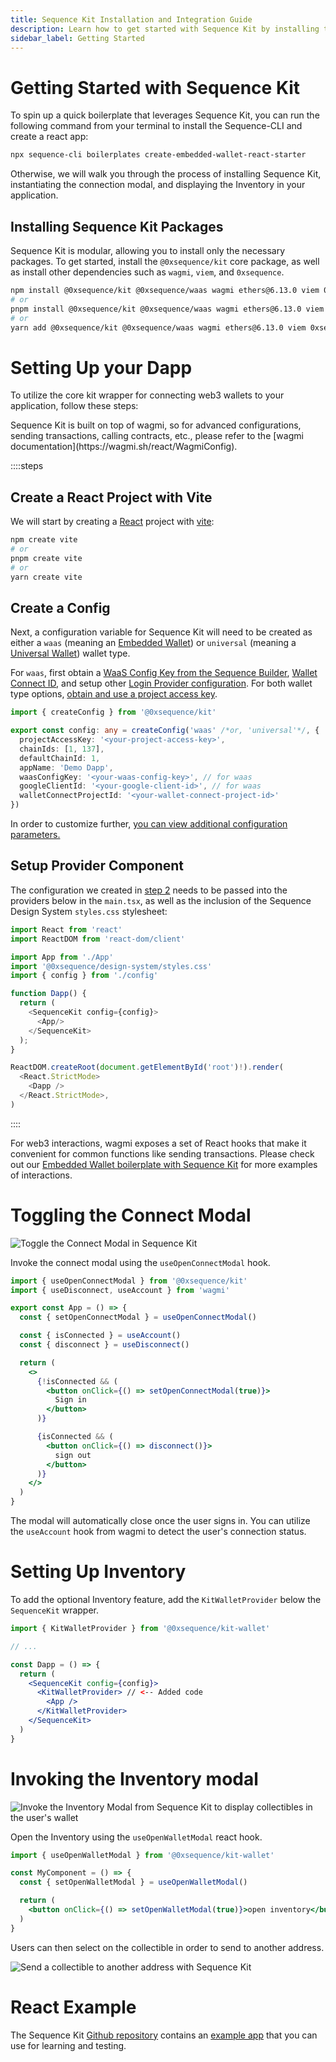 ```yaml
---
title: Sequence Kit Installation and Integration Guide
description: Learn how to get started with Sequence Kit by installing the necessary packages and using the wagmi connectors to utilize an Embedded Wallet or Native EOA Wallet for authentication.
sidebar_label: Getting Started
---
```




# Getting Started with Sequence Kit
To spin up a quick boilerplate that leverages Sequence Kit, you can run the following command from your terminal to install the Sequence-CLI and create a react app:

```bash
npx sequence-cli boilerplates create-embedded-wallet-react-starter
```

Otherwise, we will walk you through the process of installing Sequence Kit, instantiating the connection modal, and displaying the Inventory in your application.
## Installing Sequence Kit Packages

Sequence Kit is modular, allowing you to install only the necessary packages. To get started, install the `@0xsequence/kit` core package, as well as install other dependencies such as `wagmi`, `viem`, and `0xsequence`.

```bash
npm install @0xsequence/kit @0xsequence/waas wagmi ethers@6.13.0 viem 0xsequence @0xsequence/design-system framer-motion @tanstack/react-query
# or
pnpm install @0xsequence/kit @0xsequence/waas wagmi ethers@6.13.0 viem 0xsequence @0xsequence/design-system framer-motion @tanstack/react-query
# or
yarn add @0xsequence/kit @0xsequence/waas wagmi ethers@6.13.0 viem 0xsequence @0xsequence/design-system framer-motion @tanstack/react-query
```

# Setting Up your Dapp

To utilize the core kit wrapper for connecting web3 wallets to your application, follow these steps:

<Callout type='info'>
  Sequence Kit is built on top of wagmi, so for advanced configurations, sending transactions, calling contracts, etc., please refer to the [wagmi documentation](https://wagmi.sh/react/WagmiConfig).
</Callout>

::::steps

## Create a React Project with Vite

We will start by creating a [React](https://react.dev/) project with [vite](https://vitejs.dev/):

```sh
npm create vite
# or
pnpm create vite
# or
yarn create vite
```

## Create a Config

Next, a configuration variable for Sequence Kit will need to be created as either a `waas` (meaning an [Embedded Wallet](/solutions/wallets/embedded-wallet/overview)) or `universal` (meaning a [Universal Wallet](/solutions/wallets/embedded-wallet/overview)) wallet type.

For `waas`, first obtain a [WaaS Config Key from the Sequence Builder](/solutions/builder/embedded-wallet/), [Wallet Connect ID](https://cloud.reown.com/sign-in), and setup other [Login Provider configuration](/solutions/builder/embedded-wallet/#login-providers). For both wallet type options, [obtain and use a project access key](/solutions/builder/getting-started).

```typescript [config.ts]
import { createConfig } from '@0xsequence/kit'

export const config: any = createConfig('waas' /*or, 'universal'*/, {
  projectAccessKey: '<your-project-access-key>',
  chainIds: [1, 137],
  defaultChainId: 1,
  appName: 'Demo Dapp',
  waasConfigKey: '<your-waas-config-key>', // for waas
  googleClientId: '<your-google-client-id>', // for waas
  walletConnectProjectId: '<your-wallet-connect-project-id>'
})
```

In order to customize further, [you can view additional configuration parameters.](/solutions/wallets/sequence-kit/custom-configuration)

## Setup Provider Component

The configuration we created in [step 2](/solutions/wallets/sequence-kit/getting-started#create-a-config) needs to be passed into the providers below in the `main.tsx`, as well as the inclusion of the Sequence Design System `styles.css` stylesheet:

```typescript [main.tsx]
import React from 'react'
import ReactDOM from 'react-dom/client'

import App from './App'
import '@0xsequence/design-system/styles.css'
import { config } from './config'

function Dapp() {
  return (
    <SequenceKit config={config}>
      <App/>
    </SequenceKit>
  );
}

ReactDOM.createRoot(document.getElementById('root')!).render(
  <React.StrictMode>
    <Dapp />
  </React.StrictMode>,
)
```
::::

For web3 interactions, wagmi exposes a set of React hooks that make it convenient for common functions like sending transactions. Please check out our [Embedded Wallet boilerplate with Sequence Kit](https://github.com/0xsequence/kit-embedded-wallet-react-boilerplate) for more examples of interactions.

# Toggling the Connect Modal

<div class="text--center">
  <img src="/img/kit/sign-in-modal.png" alt="Toggle the Connect Modal in Sequence Kit"/>
</div>

Invoke the connect modal using the `useOpenConnectModal` hook.

```jsx
import { useOpenConnectModal } from '@0xsequence/kit'
import { useDisconnect, useAccount } from 'wagmi'

export const App = () => {
  const { setOpenConnectModal } = useOpenConnectModal()

  const { isConnected } = useAccount()
  const { disconnect } = useDisconnect()

  return (
    <>
      {!isConnected && (
        <button onClick={() => setOpenConnectModal(true)}>
          Sign in
        </button>
      )}

      {isConnected && (
        <button onClick={() => disconnect()}>
          sign out
        </button>
      )}
    </>
  )
}
```

The modal will automatically close once the user signs in. You can utilize the `useAccount` hook from wagmi to detect the user's connection status.

# Setting Up Inventory
To add the optional Inventory feature, add the `KitWalletProvider` below the `SequenceKit` wrapper.

```jsx
import { KitWalletProvider } from '@0xsequence/kit-wallet'

// ...

const Dapp = () => {
  return (
    <SequenceKit config={config}>
      <KitWalletProvider> // <-- Added code
        <App />
      </KitWalletProvider>
    </SequenceKit>
  )
}
```

# Invoking the Inventory modal

<div class="text--center">
  <img src="/img/kit/inventory-modal.png" alt="Invoke the Inventory Modal from Sequence Kit to display collectibles in the user's wallet" />
</div>

Open the Inventory using the `useOpenWalletModal` react hook.

```jsx
import { useOpenWalletModal } from '@0xsequence/kit-wallet'

const MyComponent = () => {
  const { setOpenWalletModal } = useOpenWalletModal()

  return (
    <button onClick={() => setOpenWalletModal(true)}>open inventory</button>
  )
}
```

Users can then select on the collectible in order to send to another address.

<div class="text--center">
  <img src="/img/kit/sequence-kit-nft-send.png" alt="Send a collectible to another address with Sequence Kit" />
</div>

# React Example
The Sequence Kit [Github repository](https://github.com/0xsequence/kit) contains an [example app](https://github.com/0xsequence/kit/tree/master/examples/react) that you can use for learning and testing.
